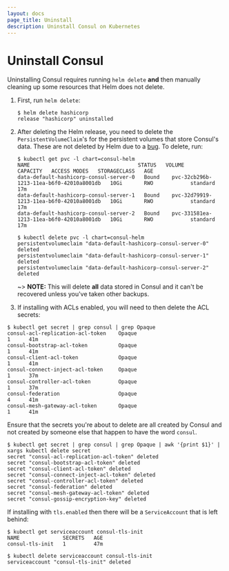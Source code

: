 ```yaml
---
layout: docs
page_title: Uninstall
description: Uninstall Consul on Kubernetes
---
```


# Uninstall Consul

Uninstalling Consul requires running `helm delete` **and** then manually cleaning
up some resources that Helm does not delete.

1. First, run `helm delete`:

   ```shell-session
   $ helm delete hashicorp
   release "hashicorp" uninstalled
   ```

1. After deleting the Helm release, you need to delete the `PersistentVolumeClaim`'s
   for the persistent volumes that store Consul's data. These are not deleted by Helm due to a [bug](https://github.com/helm/helm/issues/5156).
   To delete, run:

   ```shell-session
   $ kubectl get pvc -l chart=consul-helm
   NAME                                   STATUS   VOLUME                                     CAPACITY   ACCESS MODES   STORAGECLASS   AGE
   data-default-hashicorp-consul-server-0   Bound    pvc-32cb296b-1213-11ea-b6f0-42010a8001db   10Gi       RWO            standard       17m
   data-default-hashicorp-consul-server-1   Bound    pvc-32d79919-1213-11ea-b6f0-42010a8001db   10Gi       RWO            standard       17m
   data-default-hashicorp-consul-server-2   Bound    pvc-331581ea-1213-11ea-b6f0-42010a8001db   10Gi       RWO            standard       17m

   $ kubectl delete pvc -l chart=consul-helm
   persistentvolumeclaim "data-default-hashicorp-consul-server-0" deleted
   persistentvolumeclaim "data-default-hashicorp-consul-server-1" deleted
   persistentvolumeclaim "data-default-hashicorp-consul-server-2" deleted
   ```

   ~> **NOTE:** This will delete **all** data stored in Consul and it can't be
   recovered unless you've taken other backups.

1. If installing with ACLs enabled, you will need to then delete the ACL secrets:

```shell-session
$ kubectl get secret | grep consul | grep Opaque
consul-acl-replication-acl-token    Opaque                                1      41m
consul-bootstrap-acl-token          Opaque                                1      41m
consul-client-acl-token             Opaque                                1      41m
consul-connect-inject-acl-token     Opaque                                1      37m
consul-controller-acl-token         Opaque                                1      37m
consul-federation                   Opaque                                4      41m
consul-mesh-gateway-acl-token       Opaque                                1      41m
```

Ensure that the secrets you're about to delete are all created by Consul and not
created by someone else that happen to have the word `consul`.

```shell-session
$ kubectl get secret | grep consul | grep Opaque | awk '{print $1}' | xargs kubectl delete secret
secret "consul-acl-replication-acl-token" deleted
secret "consul-bootstrap-acl-token" deleted
secret "consul-client-acl-token" deleted
secret "consul-connect-inject-acl-token" deleted
secret "consul-controller-acl-token" deleted
secret "consul-federation" deleted
secret "consul-mesh-gateway-acl-token" deleted
secret "consul-gossip-encryption-key" deleted
```

If installing with `tls.enabled` then there will be a `ServiceAccount` that is left behind:

   ```shell-session
   $ kubectl get serviceaccount consul-tls-init
   NAME              SECRETS   AGE
   consul-tls-init   1         47m
   ```

   ```shell-session
   $ kubectl delete serviceaccount consul-tls-init
   serviceaccount "consul-tls-init" deleted
   ```
